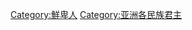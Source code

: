 {{Catnav|頁面分類|人类社会|民族|亚洲民族|鮮卑人}}
{{Catnav|頁面分類|...|五胡十六国|五胡十六國人物|鮮卑人}}
{{Catnav|頁面分類|...|各朝代中国人|五胡十六國人物|鮮卑人}}

[[Category:鮮卑人|Category:鮮卑人]]
[[Category:亚洲各民族君主|Category:亚洲各民族君主]]